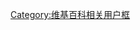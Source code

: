 {{Userbox
|id-c=pink
|id-fc=black
|id-s=11
|info-c=black
|info-fc=pink
|info-s=9
|id=CHERRY<br>BLOSSOM
|info=这个用户喜欢<br>'''[[CHERRYBLOSSOM|<span style="color:pink">CHERRYBLOSSOM</span>]]'''
}}

<noinclude>[[Category:维基百科相关用户框]]</noinclude>
[[Category:喜歡小虎隊的維基人|{{PAGENAME}}]]